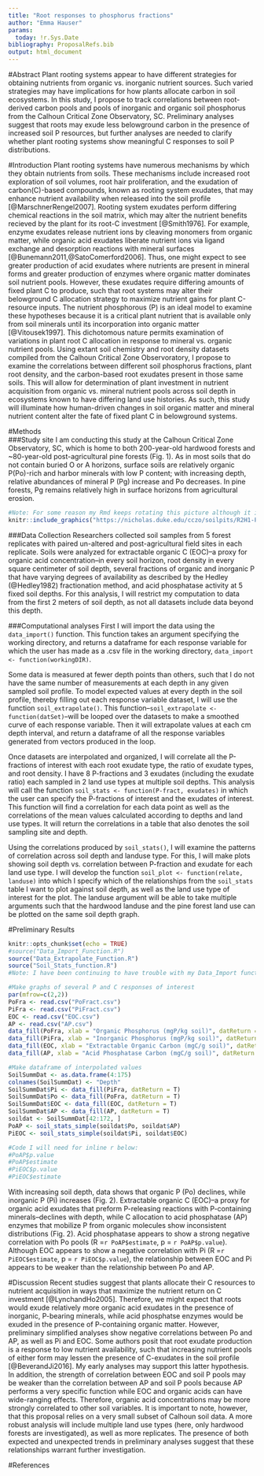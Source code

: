 ```yaml
---
title: "Root responses to phosphorus fractions"
author: "Emma Hauser"
params:
  today: !r.Sys.Date
bibliography: ProposalRefs.bib
output: html_document
---
```

#Abstract
 Plant rooting systems appear to have different strategies for obtaining nutrients from organic vs. inorganic nutrient sources. Such varied strategies may have implications for how plants allocate carbon in soil ecosystems. In this study, I propose to track correlations between root-derived carbon pools and pools of inorganic and organic soil phosphorus from the Calhoun Critical Zone Observatory, SC. Preliminary analyses suggest that roots may exude less belowground carbon in the presence of increased soil P resources, but further analyses are needed to clarify whether plant rooting systems show meaningful C responses to soil P distributions. 

#Introduction
Plant rooting systems have numerous mechanisms by which they obtain nutrients from soils. These mechanisms include increased root exploration of soil volumes, root hair proliferation, and the exudation of carbon(C)-based compounds, known as rooting system exudates, that may enhance nutrient availability when released into the soil profile [@MarschnerRengel2007]. Rooting system exudates perform differing chemical reactions in the soil matrix, which may alter the nutrient benefits recieved by the plant for its root-C investment [@Smith1976]. For example, enzyme exudates release nutrient ions by cleaving monomers from organic matter, while organic acid exudates liberate nutrient ions via ligand exchange and desorption reactions with mineral surfaces [@Bunemann2011,@SatoComerford2006]. Thus, one might expect to see greater production of acid exudates where nutrients are present in mineral forms and greater production of enzymes where organic matter dominates soil nutrient pools. However, these exudates require differing amounts of fixed plant C to produce, such that root systems may alter their belowground C allocation strategy to maximize nutrient gains for plant C-resource inputs. 
  The nutrient phosphorous (P) is an ideal model to examine these hypotheses because it is a critical plant nutrient that is available only from soil minerals until its incorporation into organic matter [@Vitousek1997]. This dichotomous nature permits examination of variations in plant root C allocation in response to mineral vs. organic nutrient pools. 
  Using extant soil chemistry and root density datasets compiled from the Calhoun Critical Zone Observoratory, I propose to examine the correlations between different soil phosphorus fractions, plant root density, and the carbon-based root exudates present in those same soils. This will allow for determination of plant investment in nutrient acquisition from organic vs. mineral nutrient pools across soil depth in ecosystems known to have differing land use histories. As such, this study will illuminate how human-driven changes in soil organic matter and mineral nutrient content alter the fate of fixed plant C in belowground systems. 

#Methods  
###Study site
I am conducting this study at the Calhoun Critical Zone Observatory, SC, which is home to both 200-year-old hardwood forests and ~80-year-old post-agricultural  pine forests (Fig. 1). As in most soils that do not contain buried O or A horizons, surface soils are relatively organic P(Po)-rich and harbor minerals with low P content; with increasing depth, relative abundances of mineral P (Pg) increase and Po decreases. In pine forests, Pg remains relatively high in surface horizons from agricultural erosion. 

```r
#Note: For some reason my Rmd keeps rotating this picture although it is vertical on the web. I'm working on figuring out how to turn it to a vertical orientation, but still haven't been successful.
knitr::include_graphics("https://nicholas.duke.edu/cczo/soilpits/R2H1-PROFILE-PA200226.JPG")
```

###Data Collection
Researchers collected soil samples from 5 forest replicates with paired un-altered and post-agricultural field sites in each replicate. Soils were analyzed for extractable organic C (EOC)--a proxy for organic acid concentration--in every soil horizon, root density in every square centimeter of soil depth, several fractions of organic and inorganic P that have varying degrees of availability as described by the Hedley (@Hedley1982) fractionation method, and acid phosphatase activity at 5 fixed soil depths. For this analysis, I will restrict my computation to data from the first 2 meters of soil depth, as not all datasets include data beyond this depth.

###Computational analyses
  First I will import the data using the `data_import()` function. This function takes an argument specifying the working directory, and returns a dataframe for each response variable for which the user has made as a .csv file in the working directory, `data_import <- function(workingDIR)`. 
  
  Some data is measured at fewer depth points than others, such that I do not have the same number of measurements at each depth in any given sampled soil profile. To model expected values at every depth in the soil profile, thereby filling out each response variable dataset, I will use the function `soil_extrapolate()`. This function--`soil_extrapolate <- function(datSet)`--will be looped over the datasets to make a smoothed curve of each response variable. Then it will extrapolate values at each cm depth interval, and return a dataframe of all the response variables generated from vectors produced in the loop.
  
Once datasets are interpolated and organized, I will correlate all the P-fractions of interest with each root exudate type, the ratio of exudate types, and root density. I have 8 P-fractions and 3 exudates (including the exudate ratio) each sampled in 2 land use types at multiple soil depths. This analysis will call the function `soil_stats <- function(P-fract, exudates)` in which the user can specify the P-fractions of interest and the exudates of interest. This function will find a correlation for each data point as well as the correlations of the mean values calculated according to depths and land use types. It will return the correlations in a table that also denotes the soil sampling site and depth. 

Using the correlations produced by `soil_stats()`, I will examine the patterns of correlation across soil depth and landuse type. For this, I will make plots showing soil depth vs. correlation between P-fraction and exudate for each land use type. I will develop the function `soil_plot <- function(relate, landuse)` into which I specify which of the relationships from the `soil_stats` table I want to plot against soil depth, as well as the land use type of interest for the plot. The landuse argument will be able to take multiple arguments such that the hardwood landuse and the pine forest land use can be plotted on the same soil depth graph. 
  
#Preliminary Results

<!--A chunk to set up data and Rmd settings for prelim data analyses--> 
```r
knitr::opts_chunk$set(echo = TRUE)
#source("Data_Import_Function.R")
source("Data_Extrapolate_Function.R")
source("Soil_Stats_function.R")
#Note: I have been continuing to have trouble with my Data_Import function, so I am also loading some of the files here to make sure the proposal script will knit. Once I debug the Data_Import function, I should not need the read.csv lines of code below.
```

<!--A chunk to make prelim results plots-->
```r
#Make graphs of several P and C responses of interest
par(mfrow=c(2,2))
PoFra <- read.csv("PoFract.csv")
PiFra <- read.csv("PiFract.csv")
EOC <- read.csv("EOC.csv")
AP <- read.csv("AP.csv")
data_fill(PoFra, xlab = "Organic Phosphorus (mgP/kg soil)", datReturn = F)
data_fill(PiFra, xlab = "Inorganic Phosphorus (mgP/kg soil)", datReturn = F)
data_fill(EOC, xlab = "Extractable Organic Carbon (mgC/g soil)", datReturn = F)
data_fill(AP, xlab = "Acid Phosphatase Carbon (mgC/g soil)", datReturn = F)
```

<!--A chunk to make a dataframe that contains all 4 extrapolated datasets-->
```r
#Make dataframe of interpolated values
SoilSummDat <- as.data.frame(4:175)
colnames(SoilSummDat) <- "Depth"
SoilSummDat$Pi <- data_fill(PiFra, datReturn = T)
SoilSummDat$Po <- data_fill(PoFra, datReturn = T)
SoilSummDat$EOC <- data_fill(EOC, datReturn = T)
SoilSummDat$AP <- data_fill(AP, datReturn = T)
soildat <- SoilSummDat[42:172, ]
PoAP <- soil_stats_simple(soildat$Po, soildat$AP)
PiEOC <- soil_stats_simple(soildat$Pi, soildat$EOC)

#Code I will need for inline r below:
#PoAP$p.value
#PoAP$estimate
#PiEOC$p.value
#PiEOC$estimate
```

With increasing soil depth, data shows that organic P (Po) declines, while inorganic P (Pi) increases (Fig. 2). Extractable organic C (EOC)--a proxy for organic acid exudates that preform P-releasing reactions with P-containing minerals--declines with depth, while C allocation to acid phosphatase (AP) enzymes that mobilize P from organic molecules show inconsistent distributions (Fig. 2). Acid phosphatase appears to show a strong negative correlation with Po pools (R =`r PoAP$estimate`, p = `r PoAP$p.value`). Although EOC appears to show a negative correlation with Pi (R =`r PiEOC$estimate`, p = `r PiEOC$p.value`), the relationship between EOC and Pi appears to be weaker than the relationship between Po and AP. 

#Discussion
Recent studies suggest that plants allocate their C resources to nutrient acquisition in ways that maximize the nutrient return on C investment [@LynchandHo2005]. Therefore, we might expect that roots would exude relatively more organic acid exudates in the presence of inorganic, P-bearing minerals, while acid phosphatse enzymes would be exuded in the presence of P-containing organic matter. However, preliminary simplified analyses show negative correlations between Po and AP, as well as Pi and EOC. Some authors posit that root exudate production is a response to low nutrient availability, such that increasing nutrient pools of either form may lessen the presence of C-exudates in the soil profile [@BeverandJi2016]. My early analyses may support this latter hypothesis. 
  In addition, the strength of correlation between EOC and soil P pools may be weaker than the correlation between AP and soil P pools because AP performs a very specific function while EOC and organic acids can have wide-ranging effects. Therefore, organic acid concentrations may be more strongly correlated to other soil variables. It is important to note, however, that this proposal relies on a very small subset of Calhoun soil data. A more robust analysis will include multiple land use types (here, only hardwood forests are investigated), as well as more replicates. The presence of both expected and unexpected trends in preliminary analyses suggest that these relationships warrant further investigation. 

#References